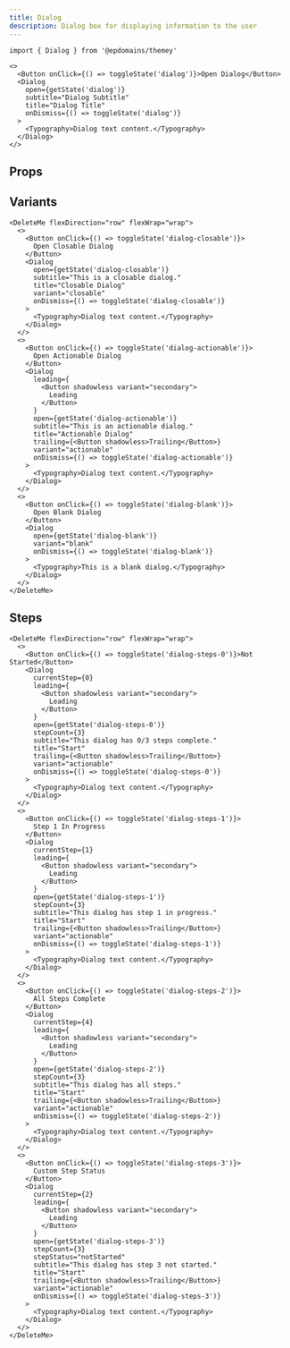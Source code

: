 ```yaml
---
title: Dialog
description: Dialog box for displaying information to the user
---
```


```tsx
import { Dialog } from '@epdomains/themey'
```

```tsx live=true
<>
  <Button onClick={() => toggleState('dialog')}>Open Dialog</Button>
  <Dialog
    open={getState('dialog')}
    subtitle="Dialog Subtitle"
    title="Dialog Title"
    onDismiss={() => toggleState('dialog')}
  >
    <Typography>Dialog text content.</Typography>
  </Dialog>
</>
```

## Props

<PropsTable sourceLink={sourceLink} types={types} />

## Variants

```tsx live=true
<DeleteMe flexDirection="row" flexWrap="wrap">
  <>
    <Button onClick={() => toggleState('dialog-closable')}>
      Open Closable Dialog
    </Button>
    <Dialog
      open={getState('dialog-closable')}
      subtitle="This is a closable dialog."
      title="Closable Dialog"
      variant="closable"
      onDismiss={() => toggleState('dialog-closable')}
    >
      <Typography>Dialog text content.</Typography>
    </Dialog>
  </>
  <>
    <Button onClick={() => toggleState('dialog-actionable')}>
      Open Actionable Dialog
    </Button>
    <Dialog
      leading={
        <Button shadowless variant="secondary">
          Leading
        </Button>
      }
      open={getState('dialog-actionable')}
      subtitle="This is an actionable dialog."
      title="Actionable Dialog"
      trailing={<Button shadowless>Trailing</Button>}
      variant="actionable"
      onDismiss={() => toggleState('dialog-actionable')}
    >
      <Typography>Dialog text content.</Typography>
    </Dialog>
  </>
  <>
    <Button onClick={() => toggleState('dialog-blank')}>
      Open Blank Dialog
    </Button>
    <Dialog
      open={getState('dialog-blank')}
      variant="blank"
      onDismiss={() => toggleState('dialog-blank')}
    >
      <Typography>This is a blank dialog.</Typography>
    </Dialog>
  </>
</DeleteMe>
```

## Steps

```tsx live=true
<DeleteMe flexDirection="row" flexWrap="wrap">
  <>
    <Button onClick={() => toggleState('dialog-steps-0')}>Not Started</Button>
    <Dialog
      currentStep={0}
      leading={
        <Button shadowless variant="secondary">
          Leading
        </Button>
      }
      open={getState('dialog-steps-0')}
      stepCount={3}
      subtitle="This dialog has 0/3 steps complete."
      title="Start"
      trailing={<Button shadowless>Trailing</Button>}
      variant="actionable"
      onDismiss={() => toggleState('dialog-steps-0')}
    >
      <Typography>Dialog text content.</Typography>
    </Dialog>
  </>
  <>
    <Button onClick={() => toggleState('dialog-steps-1')}>
      Step 1 In Progress
    </Button>
    <Dialog
      currentStep={1}
      leading={
        <Button shadowless variant="secondary">
          Leading
        </Button>
      }
      open={getState('dialog-steps-1')}
      stepCount={3}
      subtitle="This dialog has step 1 in progress."
      title="Start"
      trailing={<Button shadowless>Trailing</Button>}
      variant="actionable"
      onDismiss={() => toggleState('dialog-steps-1')}
    >
      <Typography>Dialog text content.</Typography>
    </Dialog>
  </>
  <>
    <Button onClick={() => toggleState('dialog-steps-2')}>
      All Steps Complete
    </Button>
    <Dialog
      currentStep={4}
      leading={
        <Button shadowless variant="secondary">
          Leading
        </Button>
      }
      open={getState('dialog-steps-2')}
      stepCount={3}
      subtitle="This dialog has all steps."
      title="Start"
      trailing={<Button shadowless>Trailing</Button>}
      variant="actionable"
      onDismiss={() => toggleState('dialog-steps-2')}
    >
      <Typography>Dialog text content.</Typography>
    </Dialog>
  </>
  <>
    <Button onClick={() => toggleState('dialog-steps-3')}>
      Custom Step Status
    </Button>
    <Dialog
      currentStep={2}
      leading={
        <Button shadowless variant="secondary">
          Leading
        </Button>
      }
      open={getState('dialog-steps-3')}
      stepCount={3}
      stepStatus="notStarted"
      subtitle="This dialog has step 3 not started."
      title="Start"
      trailing={<Button shadowless>Trailing</Button>}
      variant="actionable"
      onDismiss={() => toggleState('dialog-steps-3')}
    >
      <Typography>Dialog text content.</Typography>
    </Dialog>
  </>
</DeleteMe>
```
